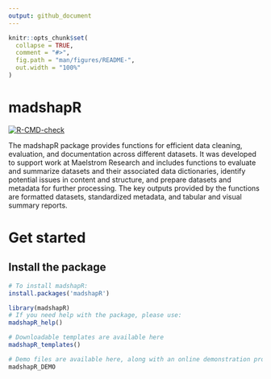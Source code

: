 ```yaml
---
output: github_document
---
```


<!-- README.md is generated from README.Rmd. Please edit that file -->

```r
knitr::opts_chunk$set(
  collapse = TRUE,
  comment = "#>",
  fig.path = "man/figures/README-",
  out.width = "100%"
)
```

# madshapR

<!-- badges: start -->
[![R-CMD-check](https://github.com/maelstrom-research/madshapR/actions/workflows/R-CMD-check.yaml/badge.svg)](https://github.com/maelstrom-research/madshapR/actions/workflows/R-CMD-check.yaml)
<!-- badges: end -->

The madshapR package provides functions for efficient data cleaning, evaluation, 
and documentation across different datasets. It was developed to support work at 
Maelstrom Research and includes functions to evaluate and summarize datasets and 
their associated data dictionaries, identify potential issues in content and 
structure, and prepare datasets and metadata for further processing. The key 
outputs provided by the functions are formatted datasets, standardized metadata, 
and tabular and visual summary reports.

# Get started

## Install the package

```r
# To install madshapR:
install.packages('madshapR')

library(madshapR)
# If you need help with the package, please use:
madshapR_help()

# Downloadable templates are available here
madshapR_templates()

# Demo files are available here, along with an online demonstration process 
madshapR_DEMO

```
